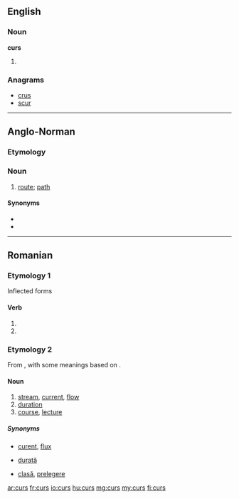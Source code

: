 ==English==

===Noun===
'''curs'''

# {{plural of|cur}}

===Anagrams===
* [[crus#English|crus]]
* [[scur#English|scur]]

----

==Anglo-Norman==

===Etymology===
{{etyl|la|xno}} {{term|cursus|lang=la}}

===Noun===
{{xno-noun|m|curs|curs}}

# [[route]]; [[path]]

====Synonyms====
* {{l|xno|rute}}
* {{l|xno|veie}}

----

==Romanian==

===Etymology 1===
Inflected forms

====Verb====
{{infl|ro|verb}}

# {{past participle of|[[curge#Romanian|curge]]|lang=ro}}
# {{past participle of|[[cure#Romanian|cure]]|lang=ro}}

===Etymology 2===
From {{etyl|la|ro}} {{term|cursus|lang=la}}, with some meanings based on {{etyl|fr|ro}} {{term|cours|lang=fr}}.

====Noun====
{{ro-noun|n|cursuri}}

# [[stream]], [[current]], [[flow]]
# [[duration]]
# [[course]], [[lecture]]

=====Synonyms=====
* {{context|stream, current}} [[curent]], [[flux]]
* {{context|duration}} [[durată]]
* {{context|course}} [[clasă]], [[prelegere]]

[[ar:curs]]
[[fr:curs]]
[[io:curs]]
[[hu:curs]]
[[mg:curs]]
[[my:curs]]
[[fi:curs]]